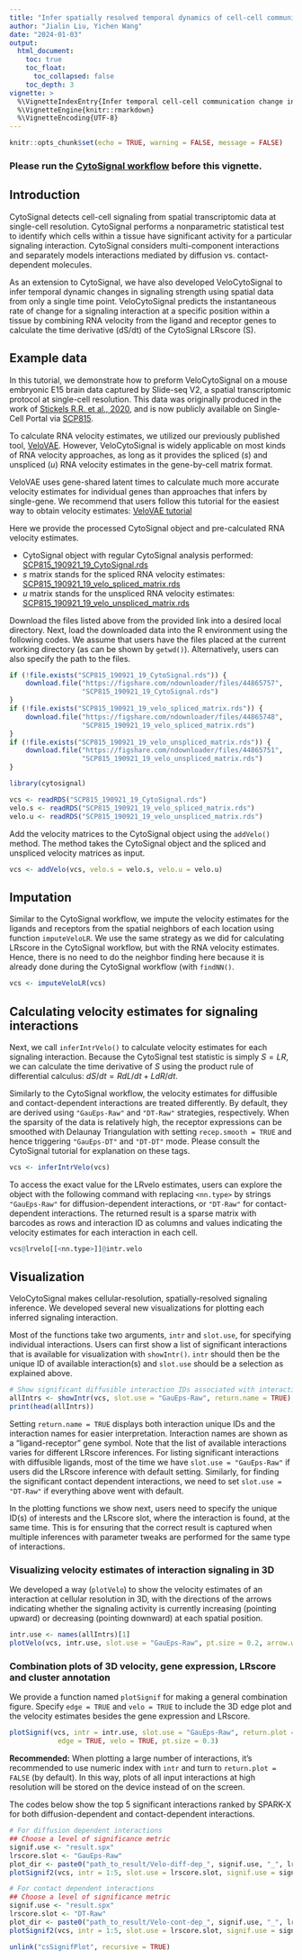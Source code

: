 ```yaml
---
title: "Infer spatially resolved temporal dynamics of cell-cell communication at cellular resolution"
author: "Jialin Liu, Yichen Wang"
date: "2024-01-03"
output: 
  html_document:
    toc: true
    toc_float:
      toc_collapsed: false
    toc_depth: 3
vignette: >
  %\VignetteIndexEntry{Infer temporal cell-cell communication change in spatial at single-cell level with RNA velocity information}
  %\VignetteEngine{knitr::rmarkdown}
  %\VignetteEncoding{UTF-8}
---
```


```r
knitr::opts_chunk$set(echo = TRUE, warning = FALSE, message = FALSE)
```

### Please run the [CytoSignal workflow](https://htmlpreview.github.io/?https://github.com/welch-lab/cytosignal/blob/master/doc/cytosignal.html) before this vignette.

## Introduction

CytoSignal detects cell-cell signaling from spatial transcriptomic data at single-cell resolution. CytoSignal performs a nonparametric statistical test to identify which cells within a tissue have significant activity for a particular signaling interaction. CytoSignal considers multi-component interactions and separately models interactions mediated by diffusion vs. contact-dependent molecules. 

As an extension to CytoSignal, we have also developed VeloCytoSignal to infer temporal dynamic changes in signaling strength using spatial data from only a single time point. VeloCytoSignal predicts the instantaneous rate of change for a signaling interaction at a specific position within a tissue by combining RNA velocity from the ligand and receptor genes to calculate the time derivative (dS/dt) of the CytoSignal LRscore (S). 

## Example data

In this tutorial, we demonstrate how to preform VeloCytoSignal on a mouse embryonic E15 brain data captured by Slide-seq V2, a spatial transcriptomic protocol at single-cell resolution. This data was originally produced in the work of [Stickels R.R. et al., 2020](https://doi.org/10.1038/s41587-020-0739-1), and is now publicly available on Single-Cell Portal via [SCP815](https://singlecell.broadinstitute.org/single_cell/study/SCP815). 

To calculate RNA velocity estimates, we utilized our previously published tool, [VeloVAE](https://github.com/welch-lab/VeloVAE). However, VeloCytoSignal is widely applicable on most kinds of RNA velocity approaches, as long as it provides the spliced ($s$) and unspliced ($u$) RNA velocity estimates in the gene-by-cell matrix format.

VeloVAE uses gene-shared latent times to calculate much more accurate velocity estimates for individual genes than approaches that infers by single-gene. We recommend that users follow this tutorial for the easiest way to obtain velocity estimates: [VeloVAE tutorial](https://github.com/welch-lab/VeloVAE/blob/34d86e7b5f019d4d97ea969653c397d56e38ad26/notebooks/velovae_example.ipynb)

Here we provide the processed CytoSignal object and pre-calculated RNA velocity estimates.

- CytoSignal object with regular CytoSignal analysis performed: [SCP815_190921_19_CytoSignal.rds](https://figshare.com/ndownloader/files/44865757)
- $s$ matrix stands for the spliced RNA velocity estimates: [SCP815_190921_19_velo_spliced_matrix.rds](https://figshare.com/ndownloader/files/44865748)
- $u$ matrix stands for the unspliced RNA velocity estimates: [SCP815_190921_19_velo_unspliced_matrix.rds](https://figshare.com/ndownloader/files/44865751)

Download the files listed above from the provided link into a desired local directory. Next, load the downloaded data into the R environment using the following codes. We assume that users have the files placed at the current working directory (as can be shown by `getwd()`). Alternatively, users can also specify the path to the files.

```r
if (!file.exists("SCP815_190921_19_CytoSignal.rds")) {
    download.file("https://figshare.com/ndownloader/files/44865757",
                  "SCP815_190921_19_CytoSignal.rds")
}
if (!file.exists("SCP815_190921_19_velo_spliced_matrix.rds")) {
    download.file("https://figshare.com/ndownloader/files/44865748",
                  "SCP815_190921_19_velo_spliced_matrix.rds")
}
if (!file.exists("SCP815_190921_19_velo_unspliced_matrix.rds")) {
    download.file("https://figshare.com/ndownloader/files/44865751",
                  "SCP815_190921_19_velo_unspliced_matrix.rds")
}
```

```r
library(cytosignal)

vcs <- readRDS("SCP815_190921_19_CytoSignal.rds")
velo.s <- readRDS("SCP815_190921_19_velo_spliced_matrix.rds")
velo.u <- readRDS("SCP815_190921_19_velo_unspliced_matrix.rds")
```

Add the velocity matrices to the CytoSignal object using the `addVelo()` method. The method takes the CytoSignal object and the spliced and unspliced velocity matrices as input.

```r
vcs <- addVelo(vcs, velo.s = velo.s, velo.u = velo.u)
```

## Imputation

Similar to the CytoSignal workflow, we impute the velocity estimates for the ligands and receptors from the spatial neighbors of each location using function `imputeVeloLR`. We use the same strategy as we did for calculating LRscore in the CytoSignal workflow, but with the RNA velocity estimates. Hence, there is no need to do the neighbor finding here because it is already done during the CytoSignal workflow (with `findNN()`.

```r
vcs <- imputeVeloLR(vcs)
```

## Calculating velocity estimates for signaling interactions

Next, we call `inferIntrVelo()` to calculate velocity estimates for each signaling interaction. Because the CytoSignal test statistic is simply $S = LR$, we can calculate the time derivative of $S$ using the product rule of differential calculus: $dS/dt = RdL/dt + L dR/dt$. 

Similarly to the CytoSignal workflow, the velocity estimates for diffusible and contact-dependent interactions are treated differently. By default, they are derived using `"GauEps-Raw"` and `"DT-Raw"` strategies, respectively. When the sparsity of the data is relatively high, the receptor expressions can be smoothed with Delaunay Triangulation with setting `recep.smooth = TRUE` and hence triggering `"GauEps-DT"` and `"DT-DT"` mode. Please consult the CytoSignal tutorial for explanation on these tags.

```r
vcs <- inferIntrVelo(vcs)
```

To access the exact value for the LRvelo estimates, users can explore the object with the following command with replacing `<nn.type>` by strings `"GauEps-Raw"` for diffusion-dependent interactions, or `"DT-Raw"` for contact-dependent interactions. The returned result is a sparse matrix with barcodes as rows and interaction ID as columns and values indicating the velocity estimates for each interaction in each cell.

```r
vcs@lrvelo[[<nn.type>]]@intr.velo
```

## Visualization

VeloCytoSignal makes cellular-resolution, spatially-resolved signaling inference. We developed several new visualizations for plotting each inferred signaling interaction.

Most of the functions take two arguments, `intr` and `slot.use`, for specifying individual interactions. Users can first show a list of significant interactions that is available for visualization with `showIntr()`. `intr` should then be the unique ID of available interaction(s) and `slot.use` should be a selection as explained above.

```r
# Show significant diffusible interaction IDs associated with interaction names
allIntrs <- showIntr(vcs, slot.use = "GauEps-Raw", return.name = TRUE)
print(head(allIntrs))
```

Setting `return.name = TRUE` displays both interaction unique IDs and the interaction names for easier interpretation. Interaction names are shown as a "ligand-receptor" gene symbol. Note that the list of available interactions varies for different LRscore inferences. For listing significant interactions with diffusible ligands, most of the time we have `slot.use = "GauEps-Raw"` if users did the LRscore inference with default setting. Similarly, for finding the significant contact dependent interactions, we need to set `slot.use = "DT-Raw"` if everything above went with default. 

In the plotting functions we show next, users need to specify the unique ID(s) of interests and the LRscore slot, where the interaction is found, at the same time. This is for ensuring that the correct result is captured when multiple inferences with parameter tweaks are performed for the same type of interactions.

### Visualizing velocity estimates of interaction signaling in 3D

We developed a way (`plotVelo`) to show the velocity estimates of an interaction at cellular resolution in 3D, with the directions of the arrows indicating whether the signaling activity is currently increasing (pointing upward) or decreasing (pointing downward) at each spatial position.

```r
intr.use <- names(allIntrs)[1]
plotVelo(vcs, intr.use, slot.use = "GauEps-Raw", pt.size = 0.2, arrow.width = .1)
```

### Combination plots of 3D velocity, gene expression, LRscore and cluster annotation

We provide a function named `plotSignif` for making a general combination figure. Specify `edge = TRUE` and `velo = TRUE` to include the 3D edge plot and the velocity estimates besides the gene expression and LRscore. 

```r
plotSignif(vcs, intr = intr.use, slot.use = "GauEps-Raw", return.plot = TRUE, 
            edge = TRUE, velo = TRUE, pt.size = 0.3)
```

**Recommended:** When plotting a large number of interactions, it’s recommended to use numeric index with `intr` and turn to `return.plot = FALSE` (by default). In this way, plots of all input interactions at high resolution will be stored on the device instead of on the screen.

The codes below show the top 5 significant interactions ranked by SPARK-X for both diffusion-dependent and contact-dependent interactions.

```r
# For diffusion dependent interactions
## Choose a level of significance metric
signif.use <- "result.spx"
lrscore.slot <- "GauEps-Raw"
plot_dir <- paste0("path_to_result/Velo-diff-dep_", signif.use, "_", lrscore.slot, "/")
plotSignif2(vcs, intr = 1:5, slot.use = lrscore.slot, signif.use = signif.use, plot_dir = plot_dir)

# For contact dependent interactions
## Choose a level of significance metric
signif.use <- "result.spx"
lrscore.slot <- "DT-Raw"
plot_dir <- paste0("path_to_result/Velo-cont-dep_", signif.use, "_", lrscore.slot, "/")
plotSignif2(vcs, intr = 1:5, slot.use = lrscore.slot, signif.use = signif.use, plot_dir = plot_dir)
```


```r
unlink("csSignifPlot", recursive = TRUE)
```
